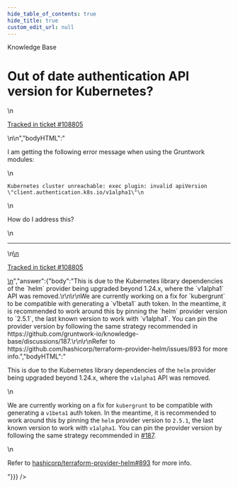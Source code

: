 ```yaml
---
hide_table_of_contents: true
hide_title: true
custom_edit_url: null
---
```



<CenterLayout>
<span className="title">Knowledge Base</span>
<h1>Out of date authentication API version for Kubernetes?</h1>
<GitHub discussion={{"id":"D_kwDOF8slf84AP2TJ","number":478,"author":{"login":"yorinasub17"},"title":"Out of date authentication API version for Kubernetes?","body":"\nI am getting the following error message when using the Gruntwork modules:\r\n\r\n```\r\nKubernetes cluster unreachable: exec plugin: invalid apiVersion \"client.authentication.k8s.io/v1alpha1\"\r\n```\r\n\r\nHow do I address this?\n\n---\n\n<ins datetime=\"2022-06-17T23:42:22Z\">\n  <p><a href=\"https://support.gruntwork.io/hc/requests/108805\">Tracked in ticket #108805</a></p>\n</ins>\n","bodyHTML":"<p dir=\"auto\">I am getting the following error message when using the Gruntwork modules:</p>\n<div class=\"snippet-clipboard-content notranslate position-relative overflow-auto\" data-snippet-clipboard-copy-content=\"Kubernetes cluster unreachable: exec plugin: invalid apiVersion &quot;client.authentication.k8s.io/v1alpha1&quot;\"><pre class=\"notranslate\"><code>Kubernetes cluster unreachable: exec plugin: invalid apiVersion \"client.authentication.k8s.io/v1alpha1\"\n</code></pre></div>\n<p dir=\"auto\">How do I address this?</p>\n<hr>\n<ins datetime=\"2022-06-17T23:42:22Z\">\n  <p dir=\"auto\"><a href=\"https://support.gruntwork.io/hc/requests/108805\" rel=\"nofollow\">Tracked in ticket #108805</a></p>\n</ins>","answer":{"body":"This is due to the Kubernetes library dependencies of the `helm` provider being upgraded beyond 1.24.x, where the `v1alpha1` API was removed.\r\n\r\nWe are currently working on a fix for `kubergrunt` to be compatible with generating a `v1beta1` auth token. In the meantime, it is recommended to work around this by pinning the `helm` provider version to `2.5.1`, the last known version to work with `v1alpha1`. You can pin the provider version by following the same strategy recommended in https://github.com/gruntwork-io/knowledge-base/discussions/187.\r\n\r\nRefer to https://github.com/hashicorp/terraform-provider-helm/issues/893 for more info.","bodyHTML":"<p dir=\"auto\">This is due to the Kubernetes library dependencies of the <code class=\"notranslate\">helm</code> provider being upgraded beyond 1.24.x, where the <code class=\"notranslate\">v1alpha1</code> API was removed.</p>\n<p dir=\"auto\">We are currently working on a fix for <code class=\"notranslate\">kubergrunt</code> to be compatible with generating a <code class=\"notranslate\">v1beta1</code> auth token. In the meantime, it is recommended to work around this by pinning the <code class=\"notranslate\">helm</code> provider version to <code class=\"notranslate\">2.5.1</code>, the last known version to work with <code class=\"notranslate\">v1alpha1</code>. You can pin the provider version by following the same strategy recommended in <a class=\"issue-link js-issue-link\" data-error-text=\"Failed to load title\" data-id=\"3868867\" data-permission-text=\"Title is private\" data-url=\"https://github.com/gruntwork-io/knowledge-base/discussions/187\" data-hovercard-type=\"discussion\" data-hovercard-url=\"/gruntwork-io/knowledge-base/discussions/187/hovercard\" href=\"https://github.com/gruntwork-io/knowledge-base/discussions/187\">#187</a>.</p>\n<p dir=\"auto\">Refer to <a class=\"issue-link js-issue-link\" data-error-text=\"Failed to load title\" data-id=\"1275537066\" data-permission-text=\"Title is private\" data-url=\"https://github.com/hashicorp/terraform-provider-helm/issues/893\" data-hovercard-type=\"issue\" data-hovercard-url=\"/hashicorp/terraform-provider-helm/issues/893/hovercard\" href=\"https://github.com/hashicorp/terraform-provider-helm/issues/893\">hashicorp/terraform-provider-helm#893</a> for more info.</p>"}}} />

</CenterLayout>
  

<!-- ##DOCS-SOURCER-START
{
  "sourcePlugin": "github-discussions",
  "hash": "afeba674805c29012a77e55a79143a1c"
}
##DOCS-SOURCER-END -->
